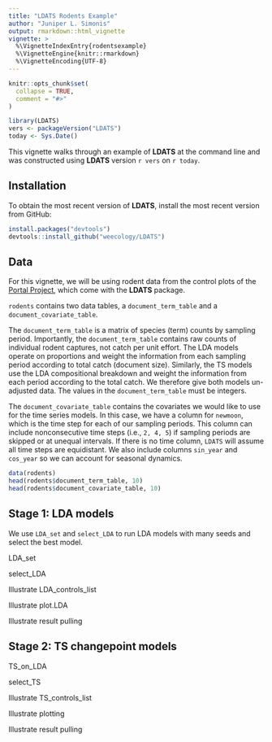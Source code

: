 ```yaml
---
title: "LDATS Rodents Example"
author: "Juniper L. Simonis"
output: rmarkdown::html_vignette
vignette: >
  %\VignetteIndexEntry{rodentsexample}
  %\VignetteEngine{knitr::rmarkdown}
  %\VignetteEncoding{UTF-8}
---
```


```r
knitr::opts_chunk$set(
  collapse = TRUE,
  comment = "#>"
)
```

```r
library(LDATS)
vers <- packageVersion("LDATS")
today <- Sys.Date()
```

This vignette walks through an example of **LDATS** at the command line and
was constructed using **LDATS** version `r vers` on `r today`.


## Installation

To obtain the most recent version of **LDATS**, install the most recent 
version from GitHub:

```r
install.packages("devtools")
devtools::install_github("weecology/LDATS")
```

## Data

For this vignette, we will be using rodent data from the control plots of the
[Portal Project](https://github.com/weecology/portaldata), which come with
the **LDATS** package.

`rodents` contains two data tables, a `document_term_table` and a `document_covariate_table`. 

The `document_term_table` is a matrix of species (term) counts by sampling period. Importantly, the `document_term_table` contains raw counts of individual rodent captures, not catch per unit effort. The LDA models operate on proportions and weight the information from each sampling period according to total catch (document size). Similarly, the TS models use the LDA compositional breakdown and weight the information from each period according to the total catch. We therefore give both models un-adjusted data. The values in the `document_term_table` must be integers.

The `document_covariate_table` contains the covariates we would like to use for the time series models. In this case, we have a column for `newmoon`, which is the time step for each of our sampling periods. This column can include nonconsecutive time steps (i.e., `2, 4, 5`) if sampling periods are skipped or at unequal intervals. If there is no time column, `LDATS` will assume all time steps are equidistant. We also include columns `sin_year` and `cos_year` so we can account for seasonal dynamics.

```r
data(rodents)
head(rodents$document_term_table, 10)
head(rodents$document_covariate_table, 10)
```


## Stage 1: LDA models

We use `LDA_set` and `select_LDA` to run LDA models with many seeds and select the best model. 

LDA_set


select_LDA


Illustrate LDA_controls_list

Illustrate plot.LDA

Illustrate result pulling

## Stage 2: TS changepoint models

TS_on_LDA

select_TS

Illustrate TS_controls_list

Illustrate plotting

Illustrate result pulling
